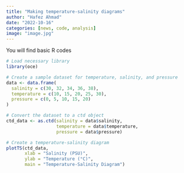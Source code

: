 ```yaml
---
title: "Making temperature-salinity diagrams"
author: "Hafez Ahmad"
date: "2022-10-16"
categories: [news, code, analysis]
image: "image.jpg"
---
```


You will find basic R codes

```r
# Load necessary library
library(oce)

# Create a sample dataset for temperature, salinity, and pressure
data <- data.frame(
  salinity = c(30, 32, 34, 36, 38),
  temperature = c(10, 15, 20, 25, 30),
  pressure = c(0, 5, 10, 15, 20)
)

# Convert the dataset to a ctd object
ctd_data <- as.ctd(salinity = data$salinity, 
                   temperature = data$temperature, 
                   pressure = data$pressure)

# Create a temperature-salinity diagram
plotTS(ctd_data, 
       xlab = "Salinity (PSU)", 
       ylab = "Temperature (°C)", 
       main = "Temperature-Salinity Diagram")
```
